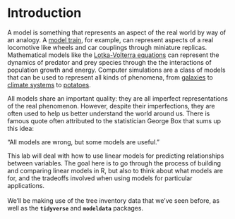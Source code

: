 # Introduction {.unnumbered}

A model is something that represents an aspect of the real world by way of an analogy. A [model train](https://www.nvmrc.org/stem-education), for example, can represent aspects of a real locomotive like wheels and car couplings through miniature replicas. Mathematical models like the [Lotka-Volterra equations](https://sail.usc.edu/~lgoldste/ArtPhon/Slides/lotka-volterramodel.pdf) can represent the dynamics of predator and prey species through the the interactions of population growth and energy. Computer simulations are a class of models that can be used to represent all kinds of phenomena, from [galaxies](https://www.nature.com/articles/s42254-019-0127-2) to [climate systems](https://link.springer.com/article/10.1007/s10584-015-1582-0) to [potatoes](https://www.sciencedirect.com/science/article/pii/S0168192306002826?casa_token=I1ruva02_BsAAAAA:xcu0orHj7YjxWveKOnmPxkM5PPA2SHk7fNEV9qR_imvqwN0d2QM0VlVCDRhxmP0Phjxlruyvhxg).

All models share an important quality: they are all imperfect representations of the real phenomenon. However, despite their imperfections, they are often used to help us better understand the world around us. There is famous quote often attributed to the statistician George Box that sums up this idea:

"All models are wrong, but some models are useful."

This lab will deal with how to use linear models for predicting relationships between variables. The goal here is to go through the process of building and comparing linear models in R, but also to think about what models are for, and the tradeoffs involved when using models for particular applications. \
\
We'll be making use of the tree inventory data that we've seen before, as well as the **`tidyverse`** and **`modeldata`** packages.
